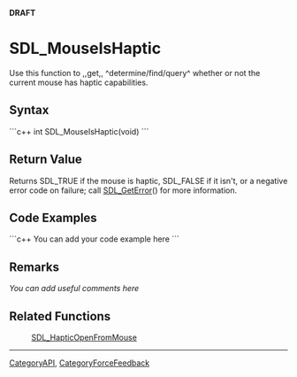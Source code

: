 <!-- pragma section-numbers off -->
<!-- pragma disable-camelcase -->
'''DRAFT'''

= SDL_MouseIsHaptic =
Use this function to ,,get,, ^determine/find/query^ whether or not the current mouse has haptic capabilities.


== Syntax ==
```c++
int SDL_MouseIsHaptic(void)
```

== Return Value ==
Returns SDL_TRUE if the mouse is haptic, SDL_FALSE if it isn't, or a negative error code on failure; call [[SDL_GetError]]() for more information.

== Code Examples ==
```c++
You can add your code example here
```

== Remarks ==
''You can add useful comments here''

== Related Functions ==
:[[SDL_HapticOpenFromMouse]]

----
[[CategoryAPI]], [[CategoryForceFeedback]]
